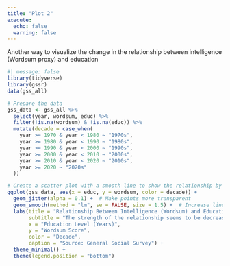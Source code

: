 ```yaml
---
title: "Plot 2"
execute: 
  echo: false
  warning: false
---
```

Another way to visualize the change in the relationship between intelligence (Wordsum proxy) and education

```r
#| message: false
library(tidyverse)
library(gssr)
data(gss_all)
```

```r
# Prepare the data
gss_data <- gss_all %>%
  select(year, wordsum, educ) %>%
  filter(!is.na(wordsum) & !is.na(educ)) %>%
  mutate(decade = case_when(
    year >= 1970 & year < 1980 ~ "1970s",
    year >= 1980 & year < 1990 ~ "1980s",
    year >= 1990 & year < 2000 ~ "1990s",
    year >= 2000 & year < 2010 ~ "2000s",
    year >= 2010 & year < 2020 ~ "2010s",
    year >= 2020 ~ "2020s"
  ))
```

```r
# Create a scatter plot with a smooth line to show the relationship by decade
ggplot(gss_data, aes(x = educ, y = wordsum, color = decade)) +
  geom_jitter(alpha = 0.1) +  # Make points more transparent
  geom_smooth(method = "lm", se = FALSE, size = 1.5) +  # Increase line width
  labs(title = "Relationship Between Intelligence (Wordsum) and Education Level by Decade",
       subtitle = "The strength of the relationship seems to be decreasing with time",
       x = "Education Level (Years)",
       y = "Wordsum Score",
       color = "Decade",
       caption = "Source: General Social Survey") +
  theme_minimal() +
  theme(legend.position = "bottom")
```
